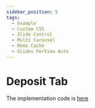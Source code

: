 ```yaml
---
sidebar_position: 5
tags:
  - Example
  - Custom CSS
  - Slide Control
  - Multi Carousel
  - Memo Cache
  - Slides PerView Auto
---
```



# Deposit Tab

<DepositTabCarousel />

The implementation code is [here](https://github.com/bear-react-carousel/bear-react-carousel.github.io/blob/main/src/examples/DepositTabCarousel/DepositTabCarousel.tsx)
